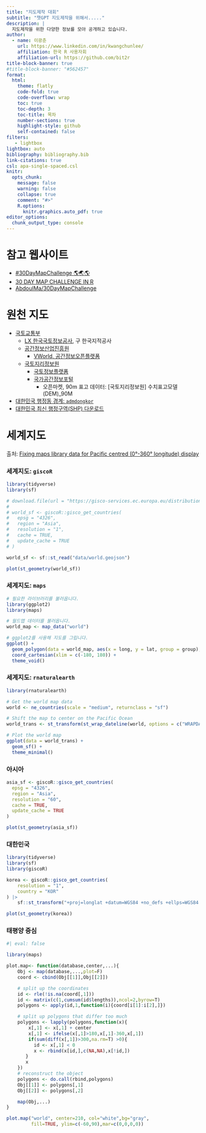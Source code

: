 ```yaml
---
title: "지도제작 대회"
subtitle: "챗GPT 지도제작을 위해서....."
description: |
  지도제작을 위한 다양한 정보를 모아 공개하고 있습니다.
author:
  - name: 이광춘
    url: https://www.linkedin.com/in/kwangchunlee/
    affiliation: 한국 R 사용자회
    affiliation-url: https://github.com/bit2r
title-block-banner: true
#title-block-banner: "#562457"
format:
  html:
    theme: flatly
    code-fold: true
    code-overflow: wrap
    toc: true
    toc-depth: 3
    toc-title: 목차
    number-sections: true
    highlight-style: github    
    self-contained: false
filters:
   - lightbox
lightbox: auto
bibliography: bibliography.bib
link-citations: true
csl: apa-single-spaced.csl
knitr:
  opts_chunk: 
    message: false
    warning: false
    collapse: true
    comment: "#>" 
    R.options:
      knitr.graphics.auto_pdf: true
editor_options: 
  chunk_output_type: console
---
```





# 참고 웹사이트

- [#30DayMapChallenge 🌎🌏🌎](https://30daymapchallenge.com/)
- [30 DAY MAP CHALLENGE IN R](https://david.frigge.nz/3RDayMapChallenge/)
- [AbdoulMa/30DayMapChallenge](https://github.com/AbdoulMa/30DayMapChallenge)

# 원천 지도

- [국토교통부](http://www.molit.go.kr/)
  - [LX 한국국토정보공사](https://www.lx.or.kr/), 구 한국지적공사
  - [공간정보산업진흥원](http://www.spacen.or.kr/)
    - [VWorld, 공간정보오픈플랫폼](https://www.vworld.kr/)
  - [국토지리정보원](https://www.ngii.go.kr/)
    - [국토정보플랫폼](http://map.ngii.go.kr/)
    - [국가공간정보포털](https://www.nsdi.go.kr/)
      - 오픈마켓, 90m 표고 데이터: [국토지리정보원] 수치표고모델(DEM)_90M
- [대한민국 행정동 경계: `admdongkor`](https://github.com/vuski/admdongkor)
- [대한민국 최신 행정구역(SHP) 다운로드](http://www.gisdeveloper.co.kr/?p=2332)

# 세계지도

[출처: [Fixing maps library data for Pacific centred (0°-360° longitude) display](https://stackoverflow.com/questions/5353184/fixing-maps-library-data-for-pacific-centred-0-360-longitude-display)]{.aside}

:::{.panel-tabset}

### 세계지도: `giscoR`

```r
library(tidyverse)
library(sf)

# download.file(url = "https://gisco-services.ec.europa.eu/distribution/v2/countries/geojson/CNTR_RG_01M_2016_4326.geojson", destfile = "data/world.geojson", mode = "w")
# 
# world_sf <- giscoR::gisco_get_countries(
#   epsg = "4326",
#   region = "Asia",
#   resolution = "1",
#   cache = TRUE, 
#   update_cache = TRUE
# )

world_sf <- sf::st_read("data/world.geojson")

plot(st_geometry(world_sf))
```

### 세계지도: `maps`

```r
# 필요한 라이브러리를 불러옵니다.
library(ggplot2)
library(maps)

# 월드맵 데이터를 불러옵니다.
world_map <- map_data("world")

# ggplot2를 사용해 지도를 그립니다.
ggplot() +
  geom_polygon(data = world_map, aes(x = long, y = lat, group = group), fill = "white", color = "black") +
  coord_cartesian(xlim = c(-180, 180)) +
  theme_void()
```

### 세계지도: `rnaturalearth`

```r
library(rnaturalearth)

# Get the world map data
world <- ne_countries(scale = "medium", returnclass = "sf")

# Shift the map to center on the Pacific Ocean
world_trans <- st_transform(st_wrap_dateline(world, options = c("WRAPDATELINE=YES", "DATELINEOFFSET=-180")), crs = "+proj=robin")

# Plot the world map
ggplot(data = world_trans) +
  geom_sf() +
  theme_minimal()
```

### 아시아

```r
asia_sf <- giscoR::gisco_get_countries(
  epsg = "4326",
  region = "Asia",
  resolution = "60",
  cache = TRUE,
  update_cache = TRUE
)

plot(st_geometry(asia_sf))
```


### 대한민국

```r
library(tidyverse)
library(sf)
library(giscoR)

korea <- giscoR::gisco_get_countries(
    resolution = "1",
    country = "KOR"
) |>
    sf::st_transform("+proj=longlat +datum=WGS84 +no_defs +ellps=WGS84 +towgs84=0,0,0")

plot(st_geometry(korea))
```

### 태평양 중심

```r
#| eval: false

library(maps)

plot.map<- function(database,center,...){
    Obj <- map(database,...,plot=F)
    coord <- cbind(Obj[[1]],Obj[[2]])

    # split up the coordinates
    id <- rle(!is.na(coord[,1]))
    id <- matrix(c(1,cumsum(id$lengths)),ncol=2,byrow=T)
    polygons <- apply(id,1,function(i){coord[i[1]:i[2],]})

    # split up polygons that differ too much
    polygons <- lapply(polygons,function(x){
        x[,1] <- x[,1] + center
        x[,1] <- ifelse(x[,1]>180,x[,1]-360,x[,1])
        if(sum(diff(x[,1])>300,na.rm=T) >0){
          id <- x[,1] < 0
          x <- rbind(x[id,],c(NA,NA),x[!id,])
       }
       x
    })
    # reconstruct the object
    polygons <- do.call(rbind,polygons)
    Obj[[1]] <- polygons[,1]
    Obj[[2]] <- polygons[,2]

    map(Obj,...)
}

plot.map("world", center=210, col="white",bg="gray",
         fill=TRUE, ylim=c(-60,90),mar=c(0,0,0,0))
```

:::
